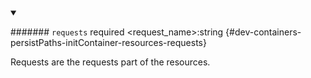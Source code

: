 
<details className="config-field" data-expandable="false" open>
<summary>

####### `requests` <span className="config-field-required" data-required="false">required</span> <span className="config-field-type">&lt;request_name&gt;:string</span> <span className="config-field-default"></span> <span className="config-field-enum"></span> {#dev-containers-persistPaths-initContainer-resources-requests}

Requests are the requests part of the resources.

</summary>



</details>
